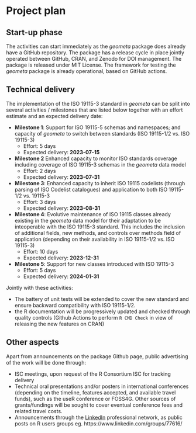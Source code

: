 # Project plan

## Start-up phase

The activities can start immediately as the _geometa_ package does already have a GitHub repository. The package has a release cycle in place jointly operated between GitHub, CRAN, and Zenodo for DOI management. The package is released under MIT License. The framework for testing the _geometa_ package is already operational, based on GitHub actions.

<!--
Covering the planning phase, this section should provide a relatively detailed plan of how work will start on the project. This section is important because projects need to get up and running quickly.


 - [ ] Setting up collaboration platform inc. code for contributors etc.
 - [ ] Licence decisions
 - [ ] Reporting framework
-->


## Technical delivery

<!--
Covering the actual delivery of the project this section should provide at least a high-level the implementation. 

Including target dates is really important as you need to be committed and the ISC need to have a means of tracking delivery
-->

The implementation of the ISO 19115-3 standard in _geometa_ can be split into several activities / milestones that are listed below together with an effort estimate and an expected delivery date:

* **Milestone 1**: Support for ISO 19115-5 schemas and namespaces; and capacity of _geometa_ to switch between standards (ISO 19115-1/2 vs. ISO 19115-3)
  * Effort: 5 days
  * Expected delivery: **2023-07-15**
* **Milestone 2** Enhanced capacity to monitor ISO standards coverage including coverage of ISO 19115-3 schemas in the _geometa_ data model
  * Effort: 2 days
  * Expected delivery: **2023-07-31**
* **Milestone 3**: Enhanced capacity to inherit ISO 19115 codelists (through parsing of ISO Codelist catalogues) and application to both ISO 19115-1/2 vs. 19115-3
  * Effort: 3 days
  * Expected delivery: **2023-08-31**
* **Milestone 4**: Evolutive maintenance of ISO 19115 classes already existing in the _geometa_ data model for their adaptation to be inteoperable with the ISO 19115-3 standard. This includes the inclusion of additional fields, new methods, and controls over methods field of application (depending on their availability in ISO 19115-1/2 vs. ISO 19115-3)
  * Effort: 10 days
  * Expected delivery: **2023-12-31**
* **Milestone 5**: Support for new classes introduced with ISO 19115-3
  * Effort: 5 days
  * Expected delivery: **2024-01-31**

Jointly with these activities:

* The battery of unit tests will be extended to cover the new standard and ensure backward compatibility with ISO 19115-1/2.
* the R documentation will be progressively updated and checked through quality controls (Github Actions to perform `R CMD Check` in view of releasing the new features on CRAN)

## Other aspects

<!--
Covering non-technical activities like on-going publicity, paper preparation, discussion groups etc. that might be required to facilitate successful delivery of the project.

 - [ ] Announcement post
 - [ ] Delivery blog post
 - [ ] Twitter
 - [ ] UseR!
 - [ ] ISC meetings
-->

Apart from announcements on the package Github page, public advertising of the work will be done through:

* ISC meetings, upon request of the R Consortium ISC for tracking delivery
* Technical oral presentations and/or posters in international conferences (depending on the timeline, features accepted, and available travel funds), such as the useR conference or FOSS4G. Other sources of grants/fundings will be sought to cover eventual conference fees and related travel costs.
* Announcements through the [LinkedIn](https://www.linkedin.com) professional network, as public posts on R users groups eg. https://www.linkedin.com/groups/77616/



